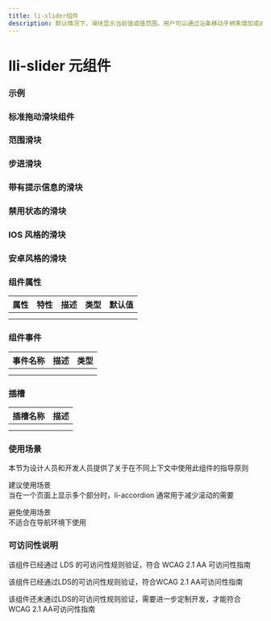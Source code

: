 ```yaml
---
title: li-slider组件
description: 默认情况下，滑块显示当前值或值范围。用户可以通过沿条移动手柄来增加或减少值或值范围。使用滑块通常会触发即时效果（例如，调整音量或过滤数据等设置）
---
```


# lli-slider 元组件

### 示例

### 标准拖动滑块组件


<Basic />

### 范围滑块


<Range />

### 步进滑块


<Step />

### 带有提示信息的滑块


<Helptext />

### 禁用状态的滑块


<Disabled />

### IOS 风格的滑块


<Ios />

### 安卓风格的滑块


<Android />

### 组件属性

| 属性 | 特性 | 描述 | 类型 | 默认值 |
| ---- | ---- | ---- | ---- | ------ |
|      |      |      |      |        |
|      |      |      |      |        |

### 组件事件

| 事件名称 | 描述 | 类型 |
| -------- | ---- | ---- |
|          |      |      |
|          |      |      |

### 插槽

| 插槽名称 | 描述 |
| -------- | ---- |
|          |      |
|          |      |

### 使用场景

本节为设计人员和开发人员提供了关于在不同上下文中使用此组件的指导原则


<Callout emoji='❤️'>
  建议使用场景
  <br />
  当在一个页面上显示多个部分时，li-accordion 通常用于减少滚动的需要
</Callout>

<Callout
  type='error'
  emoji='️🚫'>
  避免使用场景
  <br />
  不适合在导航环境下使用
</Callout>

### 可访问性说明

该组件已经通过 LDS 的可访问性规则验证，符合 WCAG 2.1 AA 可访问性指南

<Callout
  type='warning'
  emoji='✅'>
  该组件已经通过LDS的可访问性规则验证，符合WCAG 2.1 AA可访问性指南
</Callout>

<Callout
  type='warning'
  emoji='❎'>
  该组件还未通过LDS的可访问性规则验证，需要进一步定制开发，才能符合WCAG 2.1
  AA可访问性指南
</Callout>

